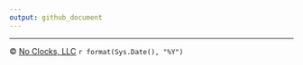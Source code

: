 ```yaml
---
output: github_document
---
```


***

&copy; [No Clocks, LLC](https://noclocks.dev) `r format(Sys.Date(), "%Y")`
